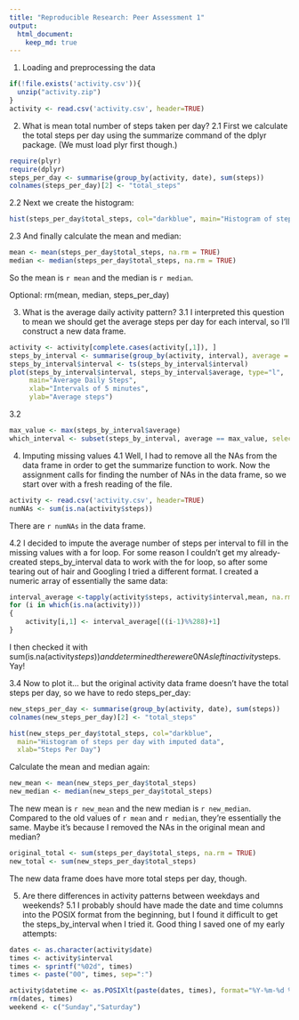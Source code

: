 ```yaml
---
title: "Reproducible Research: Peer Assessment 1"
output: 
  html_document:
    keep_md: true
---
```



1. Loading and preprocessing the data
```r
if(!file.exists('activity.csv')){
  unzip("activity.zip")
}
activity <- read.csv('activity.csv', header=TRUE)
```

2. What is mean total number of steps taken per day?
2.1 First we calculate the total steps per day using the summarize command of the dplyr package.  (We must load plyr first though.)

```r
require(plyr)
require(dplyr)
steps_per_day <- summarise(group_by(activity, date), sum(steps))
colnames(steps_per_day)[2] <- "total_steps"
```

  2.2 Next we create the histogram:

```r
hist(steps_per_day$total_steps, col="darkblue", main="Histogram of steps per day", xlab="Steps Per Day")
```

  2.3   And finally calculate the mean and median:
```r
mean <- mean(steps_per_day$total_steps, na.rm = TRUE)
median <- median(steps_per_day$total_steps, na.rm = TRUE)
```
So the mean is `r mean` and the median is `r median`.

Optional: rm(mean, median, steps_per_day)

3. What is the average daily activity pattern?
  3.1 I interpreted this question to mean we should get the average steps per day for each interval, so I'll construct a new data frame.

```r
activity <- activity[complete.cases(activity[,1]), ]
steps_by_interval <- summarise(group_by(activity, interval), average = mean(steps, na.rm = TRUE))
steps_by_interval$interval <- ts(steps_by_interval$interval)
plot(steps_by_interval$interval, steps_by_interval$average, type="l", 
     main="Average Daily Steps", 
     xlab="Intervals of 5 minutes", 
     ylab="Average steps")
```

  3.2
```r
max_value <- max(steps_by_interval$average)
which_interval <- subset(steps_by_interval, average == max_value, select = interval)
```

4. Imputing missing values
  4.1 Well, I had to remove all the NAs from the data frame in order to get the summarize function to work.  Now the assignment calls for finding the number of NAs in the data frame, so we start over with a fresh reading of the file.
```r
activity <- read.csv('activity.csv', header=TRUE)
numNAs <- sum(is.na(activity$steps))
```
There are `r numNAs` in the data frame.

  4.2 
I decided to impute the average number of steps per interval to fill in the missing values with a for loop.  For some reason I couldn't get my already-created steps_by_interval data to work with the for loop, so after some tearing out of hair and Googling I tried a different format.  I created a numeric array of essentially the same data:

```r
interval_average <-tapply(activity$steps, activity$interval,mean, na.rm=TRUE)
for (i in which(is.na(activity)))
{
    activity[i,1] <- interval_average[((i-1)%%288)+1]
}
```
I then checked it with sum(is.na(activity$steps)) and determined there were 0 NAs left in activity$steps.  Yay!

  3.4 Now to plot it... but the original activity data frame doesn't have the total steps per day, so we have to redo steps_per_day:
```r
new_steps_per_day <- summarise(group_by(activity, date), sum(steps))
colnames(new_steps_per_day)[2] <- "total_steps"

hist(new_steps_per_day$total_steps, col="darkblue", 
  main="Histogram of steps per day with imputed data", 
  xlab="Steps Per Day")
```

Calculate the mean and median again:
```r
new_mean <- mean(new_steps_per_day$total_steps)
new_median <- median(new_steps_per_day$total_steps)
```
The new mean is `r new_mean` and the new median is `r new_median`.  Compared to the old values of `r mean` and `r median`, they're essentially the same.  Maybe it's because I removed the NAs in the original mean and median?

```r
original_total <- sum(steps_per_day$total_steps, na.rm = TRUE)
new_total <- sum(new_steps_per_day$total_steps)
```
The new data frame does have more total steps per day, though.

5. Are there differences in activity patterns between weekdays and weekends?
  5.1 I probably should have made the date and time columns into the POSIX format from the beginning, but I found it difficult to get the steps_by_interval when I tried it.  Good thing I saved one of my early attempts:


```r
dates <- as.character(activity$date)
times <- activity$interval
times <- sprintf("%02d", times)
times <- paste("00", times, sep=":")

activity$datetime <- as.POSIXlt(paste(dates, times), format="%Y-%m-%d %H:%M", tz="GMT")
rm(dates, times)
weekend <- c("Sunday","Saturday")
```
